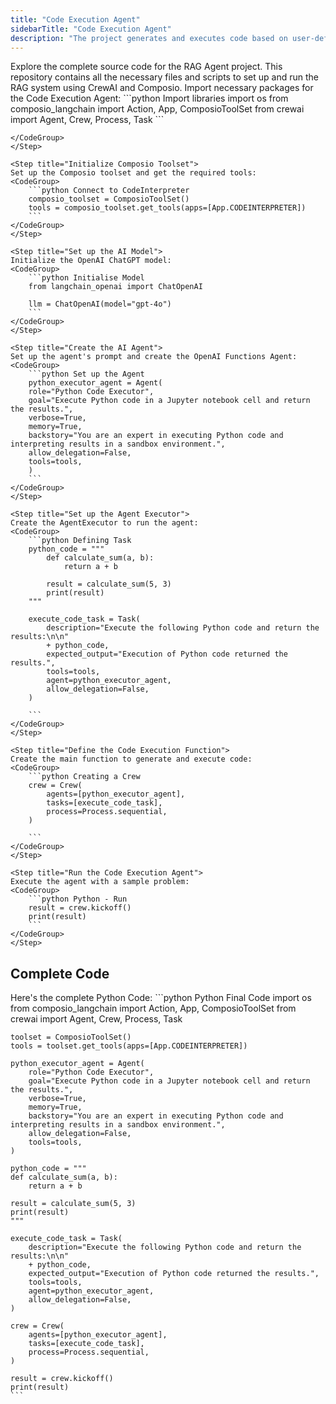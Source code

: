 ```yaml
---
title: "Code Execution Agent"
sidebarTitle: "Code Execution Agent"
description: "The project generates and executes code based on user-defined problems. It utilizes the Composio and connects your AI Agent to E2B's Code Interpreter to facilitate code execution, allowing users to input a problem statement and receive executable code as output. The agent is designed to operate in a sandbox environment, ensuring safe execution and accurate results. Key functionalities include code generation, execution, and result interpretation, making it an invaluable resource for developers and data scientists alike."
---
```




<Tab title="Python">
<Card color="#7bee0c" title="RAG Agent GitHub Repository" icon="github" href="https://github.com/ComposioHQ/composio/blob/master/python/examples/quickstarters/code_execution_agent/main.py">
  Explore the complete source code for the RAG Agent project. This repository contains all the necessary files and scripts to set up and run the RAG system using CrewAI and Composio.
</Card>
<Steps>
    <Step title="Import Required Packages">
    Import necessary packages for the Code Execution Agent:
    <CodeGroup>
        ```python Import libraries
        import os
        from composio_langchain import Action, App, ComposioToolSet
        from crewai import Agent, Crew, Process, Task
        ```

    </CodeGroup>
    </Step>

    <Step title="Initialize Composio Toolset">
    Set up the Composio toolset and get the required tools:
    <CodeGroup>
        ```python Connect to CodeInterpreter
        composio_toolset = ComposioToolSet()
        tools = composio_toolset.get_tools(apps=[App.CODEINTERPRETER])
        ```
    </CodeGroup>
    </Step>

    <Step title="Set up the AI Model">
    Initialize the OpenAI ChatGPT model:
    <CodeGroup>
        ```python Initialise Model
        from langchain_openai import ChatOpenAI

        llm = ChatOpenAI(model="gpt-4o")
        ```
    </CodeGroup>
    </Step>

    <Step title="Create the AI Agent">
    Set up the agent's prompt and create the OpenAI Functions Agent:
    <CodeGroup>
        ```python Set up the Agent
        python_executor_agent = Agent(
        role="Python Code Executor",
        goal="Execute Python code in a Jupyter notebook cell and return the results.",
        verbose=True,
        memory=True,
        backstory="You are an expert in executing Python code and interpreting results in a sandbox environment.",
        allow_delegation=False,
        tools=tools,
        )
        ```
    </CodeGroup>
    </Step>

    <Step title="Set up the Agent Executor">
    Create the AgentExecutor to run the agent:
    <CodeGroup>
        ```python Defining Task
        python_code = """
            def calculate_sum(a, b):
                return a + b

            result = calculate_sum(5, 3)
            print(result)
        """

        execute_code_task = Task(
            description="Execute the following Python code and return the results:\n\n"
            + python_code,
            expected_output="Execution of Python code returned the results.",
            tools=tools,
            agent=python_executor_agent,
            allow_delegation=False,
        )
        
        ```
    </CodeGroup>
    </Step>

    <Step title="Define the Code Execution Function">
    Create the main function to generate and execute code:
    <CodeGroup>
        ```python Creating a Crew
        crew = Crew(
            agents=[python_executor_agent],
            tasks=[execute_code_task],
            process=Process.sequential,
        )

        ```
    </CodeGroup>
    </Step>

    <Step title="Run the Code Execution Agent">
    Execute the agent with a sample problem:
    <CodeGroup>
        ```python Python - Run
        result = crew.kickoff()
        print(result)
        ```
    </CodeGroup>
    </Step>
</Steps>

</Tab>





## Complete Code

Here's the complete Python Code:
<CodeGroup>
    ```python Python Final Code
    import os
    from composio_langchain import Action, App, ComposioToolSet
    from crewai import Agent, Crew, Process, Task

    toolset = ComposioToolSet()
    tools = toolset.get_tools(apps=[App.CODEINTERPRETER])

    python_executor_agent = Agent(
        role="Python Code Executor",
        goal="Execute Python code in a Jupyter notebook cell and return the results.",
        verbose=True,
        memory=True,
        backstory="You are an expert in executing Python code and interpreting results in a sandbox environment.",
        allow_delegation=False,
        tools=tools,
    )

    python_code = """
    def calculate_sum(a, b):
        return a + b

    result = calculate_sum(5, 3)
    print(result)
    """

    execute_code_task = Task(
        description="Execute the following Python code and return the results:\n\n"
        + python_code,
        expected_output="Execution of Python code returned the results.",
        tools=tools,
        agent=python_executor_agent,
        allow_delegation=False,
    )

    crew = Crew(
        agents=[python_executor_agent],
        tasks=[execute_code_task],
        process=Process.sequential,
    )

    result = crew.kickoff()
    print(result)
    ```
</CodeGroup>